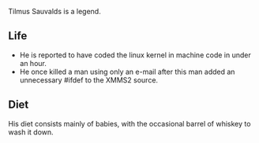 Tilmus Sauvalds is a legend.

== Life ==
* He is reported to have coded the linux kernel in machine code in under an hour.
* He once killed a man using only an e-mail after this man added an unnecessary #ifdef to the XMMS2 source.

== Diet ==
His diet consists mainly of babies, with the occasional barrel of whiskey to wash it down.